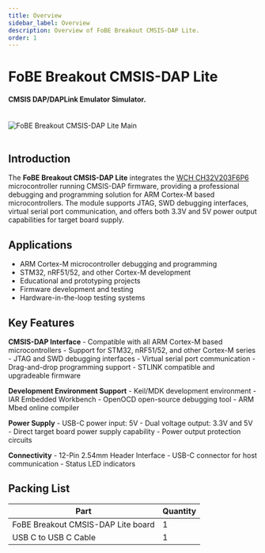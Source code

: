 ```yaml
---
title: Overview
sidebar_label: Overview
description: Overview of FoBE Breakout CMSIS-DAP Lite.
order: 1
---
```


# FoBE Breakout CMSIS-DAP Lite

#### CMSIS DAP/DAPLink Emulator Simulator.

<br/>
<div style={{ textAlign: 'center' }}>
  <img src="/img/products/f2211-r1a.main.png" alt="FoBE Breakout CMSIS-DAP Lite Main" style={{ width: '80%', height: 'auto' }} />
</div>
<br/>

## Introduction

The **FoBE Breakout CMSIS-DAP Lite** integrates the [WCH CH32V203F6P6](https://atta.szlcsc.com/upload/public/pdf/source/20230523/1B381532B53560847D0152FAE396CF1C.pdf) microcontroller running CMSIS-DAP firmware, providing a professional debugging and programming solution for ARM Cortex-M based microcontrollers. The module supports JTAG, SWD debugging interfaces, virtual serial port communication, and offers both 3.3V and 5V power output capabilities for target board supply.

## Applications

- ARM Cortex-M microcontroller debugging and programming
- STM32, nRF51/52, and other Cortex-M development
- Educational and prototyping projects
- Firmware development and testing
- Hardware-in-the-loop testing systems

## Key Features

**CMSIS-DAP Interface**
    - Compatible with all ARM Cortex-M based microcontrollers
    - Support for STM32, nRF51/52, and other Cortex-M series
    - JTAG and SWD debugging interfaces
    - Virtual serial port communication
    - Drag-and-drop programming support
    - STLINK compatible and upgradeable firmware

**Development Environment Support**
    - Keil/MDK development environment
    - IAR Embedded Workbench
    - OpenOCD open-source debugging tool
    - ARM Mbed online compiler

**Power Supply**
    - USB-C power input: 5V
    - Dual voltage output: 3.3V and 5V
    - Direct target board power supply capability
    - Power output protection circuits

**Connectivity**
    - 12-Pin 2.54mm Header Interface
    - USB-C connector for host communication
    - Status LED indicators


## Packing List

|Part                           |Quantity |
|-------------------------------|---------|
|FoBE Breakout CMSIS-DAP Lite board|1        |
|USB C to USB C Cable|1       |